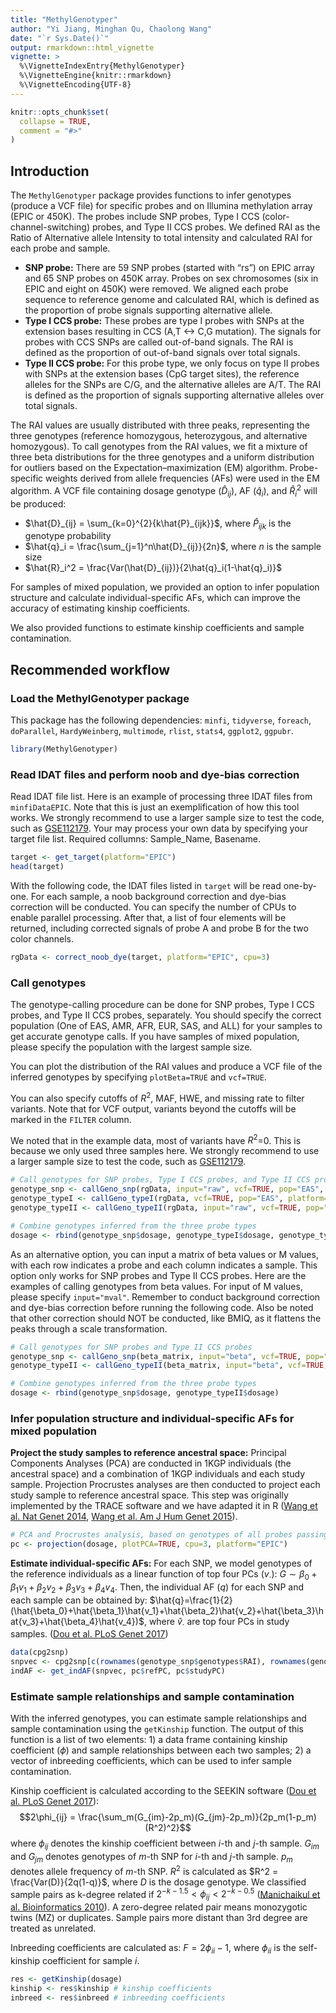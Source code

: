 ```yaml
---
title: "MethylGenotyper"
author: "Yi Jiang, Minghan Qu, Chaolong Wang"
date: "`r Sys.Date()`"
output: rmarkdown::html_vignette
vignette: >
  %\VignetteIndexEntry{MethylGenotyper}
  %\VignetteEngine{knitr::rmarkdown}
  %\VignetteEncoding{UTF-8}
---
```


```r
knitr::opts_chunk$set(
  collapse = TRUE,
  comment = "#>"
)
```

## Introduction

The `MethylGenotyper` package provides functions to infer genotypes (produce a VCF file) for specific probes and on Illumina methylation array (EPIC or 450K). The probes include SNP probes, Type I CCS (color-channel-switching) probes, and Type II CCS probes. We defined RAI as the Ratio of Alternative allele Intensity to total intensity and calculated RAI for each probe and sample.

-   **SNP probe:** There are 59 SNP probes (started with "rs") on EPIC array and 65 SNP probes on 450K array. Probes on sex chromosomes (six in EPIC and eight on 450K) were removed. We aligned each probe sequence to reference genome and calculated RAI, which is defined as the proportion of probe signals supporting alternative allele.
-   **Type I CCS probe:** These probes are type I probes with SNPs at the extension bases resulting in CCS (A,T \<-\> C,G mutation). The signals for probes with CCS SNPs are called out-of-band signals. The RAI is defined as the proportion of out-of-band signals over total signals.
-   **Type II CCS probe:** For this probe type, we only focus on type II probes with SNPs at the extension bases (CpG target sites), the reference alleles for the SNPs are C/G, and the alternative alleles are A/T. The RAI is defined as the proportion of signals supporting alternative alleles over total signals.

The RAI values are usually distributed with three peaks, representing the three genotypes (reference homozygous, heterozygous, and alternative homozygous). To call genotypes from the RAI values, we fit a mixture of three beta distributions for the three genotypes and a uniform distribution for outliers based on the Expectation--maximization (EM) algorithm. Probe-specific weights derived from allele frequencies (AFs) were used in the EM algorithm. A VCF file containing dosage genotype ($\hat{D}_{ij}$), AF ($\hat{q}_i$), and $\hat{R}_i^2$ will be produced:

-   $\hat{D}_{ij} = \sum_{k=0}^{2}{k\hat{P}_{ijk}}$, where $\hat{P}_{ijk}$ is the genotype probability
-   $\hat{q}_i = \frac{\sum_{j=1}^n\hat{D}_{ij}}{2n}$, where $n$ is the sample size
-   $\hat{R}_i^2 = \frac{Var(\hat{D}_{ij})}{2\hat{q}_i(1-\hat{q}_i)}$

For samples of mixed population, we provided an option to infer population structure and calculate individual-specific AFs, which can improve the accuracy of estimating kinship coefficients.

We also provided functions to estimate kinship coefficients and sample contamination.

## Recommended workflow

### Load the MethylGenotyper package

This package has the following dependencies: `minfi`, `tidyverse`, `foreach`, `doParallel`, `HardyWeinberg`, `multimode`, `rlist`, `stats4`, `ggplot2`, `ggpubr`.

```r
library(MethylGenotyper)
```

### Read IDAT files and perform noob and dye-bias correction

Read IDAT file list. Here is an example of processing three IDAT files from `minfiDataEPIC`. Note that this is just an exemplification of how this tool works. We strongly recommend to use a larger sample size to test the code, such as [GSE112179](https://www.ncbi.nlm.nih.gov/geo/query/acc.cgi?acc=GSE112179). Your may process your own data by specifying your target file list. Required collumns: Sample_Name, Basename.

```r
target <- get_target(platform="EPIC")
head(target)
```

With the following code, the IDAT files listed in `target` will be read one-by-one. For each sample, a noob background correction and dye-bias correction will be conducted. You can specify the number of CPUs to enable parallel processing. After that, a list of four elements will be returned, including corrected signals of probe A and probe B for the two color channels.

```r
rgData <- correct_noob_dye(target, platform="EPIC", cpu=3)
```

### Call genotypes

The genotype-calling procedure can be done for SNP probes, Type I CCS probes, and Type II CCS probes, separately. You should specify the correct population (One of EAS, AMR, AFR, EUR, SAS, and ALL) for your samples to get accurate genotype calls. If you have samples of mixed population, please specify the population with the largest sample size. 

You can plot the distribution of the RAI values and produce a VCF file of the inferred genotypes by specifying `plotBeta=TRUE` and `vcf=TRUE`.

You can also specify cutoffs of $R^2$, MAF, HWE, and missing rate to filter variants. Note that for VCF output, variants beyond the cutoffs will be marked in the `FILTER` column.

We noted that in the example data, most of variants have $R^2$=0. This is because we only used three samples here. We strongly recommend to use a larger sample size to test the code, such as [GSE112179](https://www.ncbi.nlm.nih.gov/geo/query/acc.cgi?acc=GSE112179).

```r
# Call genotypes for SNP probes, Type I CCS probes, and Type II CCS probes
genotype_snp <- callGeno_snp(rgData, input="raw", vcf=TRUE, pop="EAS", platform="EPIC")
genotype_typeI <- callGeno_typeI(rgData, vcf=TRUE, pop="EAS", platform="EPIC")
genotype_typeII <- callGeno_typeII(rgData, input="raw", vcf=TRUE, pop="EAS", platform="EPIC")

# Combine genotypes inferred from the three probe types
dosage <- rbind(genotype_snp$dosage, genotype_typeI$dosage, genotype_typeII$dosage)
```

As an alternative option, you can input a matrix of beta values or M values, with each row indicates a probe and each column indicates a sample. This option only works for SNP probes and Type II CCS probes. Here are the examples of calling genotypes from beta values. For input of M values, please specify `input="mval"`. Remember to conduct background correction and dye-bias correction before running the following code. Also be noted that other correction should NOT be conducted, like BMIQ, as it flattens the peaks through a scale transformation.

```r
# Call genotypes for SNP probes and Type II CCS probes
genotype_snp <- callGeno_snp(beta_matrix, input="beta", vcf=TRUE, pop="EAS", platform="EPIC")
genotype_typeII <- callGeno_typeII(beta_matrix, input="beta", vcf=TRUE, pop="EAS", platform="EPIC")

# Combine genotypes inferred from the three probe types
dosage <- rbind(genotype_snp$dosage, genotype_typeII$dosage)
```

### Infer population structure and individual-specific AFs for mixed population

**Project the study samples to reference ancestral space:** Principal Components Analyses (PCA) are conducted in 1KGP individuals (the ancestral space) and a combination of 1KGP individuals and each study sample. Projection Procrustes analyses are then conducted to project each study sample to reference ancestral space. This step was originally implemented by the TRACE software and we have adapted it in R ([Wang et al. Nat Genet 2014](https://www.nature.com/articles/ng.2924), [Wang et al. Am J Hum Genet 2015](http://dx.doi.org/10.1016/j.ajhg.2015.04.018)).

```r
# PCA and Procrustes analysis, based on genotypes of all probes passing QC
pc <- projection(dosage, plotPCA=TRUE, cpu=3, platform="EPIC")
```

**Estimate individual-specific AFs:** For each SNP, we model genotypes of the reference individuals as a linear function of top four PCs ($v_\cdot$): $G\sim\beta_0+\beta_1v_1+\beta_2v_2+\beta_3v_3+\beta_4v_4$. Then, the individual AF ($q$) for each SNP and each sample can be obtained by: $\hat{q}=\frac{1}{2}(\hat{\beta_0}+\hat{\beta_1}\hat{v_1}+\hat{\beta_2}\hat{v_2}+\hat{\beta_3}\hat{v_3}+\hat{\beta_4}\hat{v_4})$, where $\hat{v}_\cdot$ are top four PCs in study samples. ([Dou et al. PLoS Genet 2017](https://journals.plos.org/plosgenetics/article?id=10.1371/journal.pgen.1007021))

```r
data(cpg2snp)
snpvec <- cpg2snp[c(rownames(genotype_snp$genotypes$RAI), rownames(genotype_typeI$genotypes$RAI), rownames(genotype_typeII$genotypes$RAI))]
indAF <- get_indAF(snpvec, pc$refPC, pc$studyPC)
```

<!-- **Recalibrate genotype probabilities based on individual-specific AFs: ** This step is based on the Bayesian approach, which can be implemented by using the `get_GP_bayesian` function. -->

<!-- ```{r recal_geno, eval=FALSE, warning=FALSE, message=FALSE} -->
<!-- # Recalibrate genotypes for SNP probes, Type I CCS probes, and Type II CCS probes -->
<!-- genotype_snp_recal <- recal_Geno(genotype_snp, type="snp_probe", indAF=indAF, platform="EPIC") -->
<!-- genotype_typeI_recal <- recal_Geno(genotype_typeI, type="typeI_ccs_probe", indAF=indAF, platform="EPIC") -->
<!-- genotype_typeII_recal <- recal_Geno(genotype_typeII, type="typeII_ccs_probe", indAF=indAF, platform="EPIC") -->

<!-- # Combine genotypes inferred from the three probe types -->
<!-- dosage_recal <- rbind(genotype_snp_recal$dosage, genotype_typeI_recal$dosage, genotype_typeII_recal$dosage) -->
<!-- ``` -->

### Estimate sample relationships and sample contamination

With the inferred genotypes, you can estimate sample relationships and sample contamination using the `getKinship` function. The output of this function is a list of two elements: 1) a data frame containing kinship coefficient ($\phi$) and sample relationships between each two samples; 2) a vector of inbreeding coefficients, which can be used to infer sample contamination.

Kinship coefficient is calculated according to the SEEKIN software ([Dou et al. PLoS Genet 2017](https://journals.plos.org/plosgenetics/article?id=10.1371/journal.pgen.1007021)):
$$2\phi_{ij} = \frac{\sum_m(G_{im}-2p_m)(G_{jm}-2p_m)}{2p_m(1-p_m)(R^2)^2}$$
where $\phi_{ij}$ denotes the kinship coefficient between $i$-th and $j$-th sample. $G_{im}$ and $G_{jm}$ denotes genotypes of $m$-th SNP for $i$-th and $j$-th sample. $p_m$ denotes allele frequency of $m$-th SNP. $R^2$ is calculated as $R^2 = \frac{Var(D)}{2q(1-q)}$, where $D$ is the dosage genotype. We classified sample pairs as k-degree related if $2^{-k-1.5} < \phi_{ij} < 2^{-k-0.5}$ ([Manichaikul et al. Bioinformatics 2010](https://academic.oup.com/bioinformatics/article/26/22/2867/228512)). A zero-degree related pair means monozygotic twins (MZ) or duplicates. Sample pairs more distant than 3rd degree are treated as unrelated. 

Inbreeding coefficients are calculated as: $F=2\phi_{ii}-1$, where $\phi_{ii}$ is the self-kinship coefficient for sample $i$.

```r
res <- getKinship(dosage)
kinship <- res$kinship # kinship coefficients
inbreed <- res$inbreed # inbreeding coefficients
```

